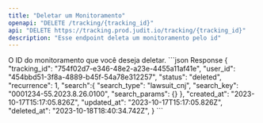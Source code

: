 ```yaml
---
title: "Deletar um Monitoramento"
openapi: "DELETE /tracking/{tracking_id}"
api: "DELETE https://tracking.prod.judit.io/tracking/{tracking_id}"
description: "Esse endpoint deleta um monitoramento pelo id"
---
```


<ParamField path="tracking_id" type="string" required>
    O ID do monitoramento que você deseja deletar.
</ParamField>

<ResponseExample>
    ```json Response
    {
        "tracking_id": "754f02d7-e346-48e2-a23e-4455a11af41e",
        "user_id": "454bbd51-3f8a-4889-b45f-54a78e312257",
        "status": "deleted",
        "recurrence": 1,
        "search":{
         "search_type": "lawsuit_cnj",
         "search_key": "0001234-55.2023.8.26.0100",
         "search_params":  {}
        },
        "created_at": "2023-10-17T15:17:05.826Z",
        "updated_at": "2023-10-17T15:17:05.826Z",
        "deleted_at": "2023-10-18T18:40:34.742Z",
    }
    ```
</ResponseExample>
